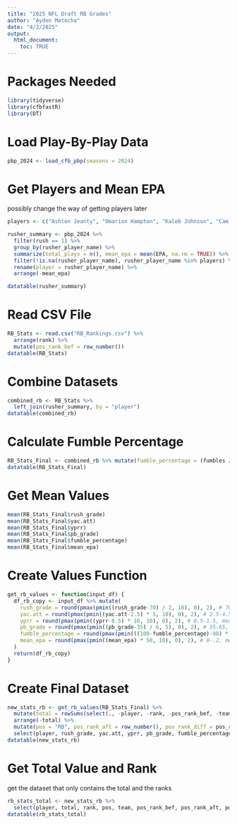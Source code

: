 ```yaml
---
title: "2025 NFL Draft RB Grades"
author: "Ayden Matocha"
date: "4/2/2025"
output:
  html_document:
    toc: TRUE
---
```


# Packages Needed
```r
library(tidyverse)
library(cfbfastR)
library(DT)
```

# Load Play-By-Play Data
```r
pbp_2024 <- load_cfb_pbp(seasons = 2024)
```


# Get Players and Mean EPA
possibly change the way of getting players later
```r
players <- c("Ashton Jeanty", "Omarion Hampton", "Kaleb Johnson", "Cam Skattebo", "Quinshon Judkins", "Dylan Sampson", "TreVeyon Henderson", "RJ Harvey", "DJ Giddens", "Devin Neal", "Jaydon Blue", "Damien Martinez", "Brashard Smith", "Jacory Croskey-Merritt", "Jarquez Hunter", "Kalel Mullings", "Trevor Etienne", "Kyle Monangai", "Marcus Yarns", "Bhayshul Tuten", "Jordan James", "Tahj Brooks", "Ollie Gordon II", "LeQuint Allen", "Ja'Quinden Jackson", "Woody Marks", "Montrell Johnson Jr.", "Raheim Sanders", "Donovan Edwards")

rusher_summary <- pbp_2024 %>%
  filter(rush == 1) %>%
  group_by(rusher_player_name) %>%
  summarize(total_plays = n(), mean_epa = mean(EPA, na.rm = TRUE)) %>%
  filter(!is.na(rusher_player_name), rusher_player_name %in% players) %>%
  rename(player = rusher_player_name) %>%
  arrange(-mean_epa)

datatable(rusher_summary)
```


# Read CSV File
```r
RB_Stats <- read.csv("RB_Rankings.csv") %>%
  arrange(rank) %>%
  mutate(pos_rank_bef = row_number())
datatable(RB_Stats)
```

# Combine Datasets
```r
combined_rb <- RB_Stats %>%
  left_join(rusher_summary, by = "player")
datatable(combined_rb)
```


# Calculate Fumble Percentage
```r
RB_Stats_Final <- combined_rb %>% mutate(fumble_percentage = (fumbles / total_plays)*100) %>% select(player, rush_grade, yac.att, yprr, pb_grade, fumble_percentage, mean_epa, rank, team, pos_rank_bef) %>% mutate(across(where(is.numeric), round, 3))
datatable(RB_Stats_Final)
```



# Get Mean Values
```r
mean(RB_Stats_Final$rush_grade)
mean(RB_Stats_Final$yac.att)
mean(RB_Stats_Final$yprr)
mean(RB_Stats_Final$pb_grade)
mean(RB_Stats_Final$fumble_percentage)
mean(RB_Stats_Final$mean_epa)
```

# Create Values Function
```r
get_rb_values <- function(input_df) {
  df_rb_copy <- input_df %>% mutate(
    rush_grade = round(pmax(pmin((rush_grade-70) / 2, 10), 0), 2), # 70-90, mean 80
    yac.att = round(pmax(pmin((yac.att-2.5) * 5, 10), 0), 2), # 2.5-4.5, mean 3.5
    yprr = round(pmax(pmin((yprr-0.5) * 10, 10), 0), 2), # 0.5-1.5, mean 1
    pb_grade = round(pmax(pmin((pb_grade-35) / 6, 5), 0), 2), # 35-65, mean 50, worth 5
    fumble_percentage = round(pmax(pmin(((100-fumble_percentage)-98) * 3.33, 5), 0), 2), # 2-0.5, mean 1.25, worth 5
    mean_epa = round(pmax(pmin((mean_epa) * 50, 10), 0), 2), # 0-.2, mean .1
  )
  return(df_rb_copy)
}
```

# Create Final Dataset
```r
new_stats_rb <- get_rb_values(RB_Stats_Final) %>% 
  mutate(total = rowSums(select(., -player, -rank, -pos_rank_bef, -team))) %>% 
  arrange(-total) %>%
  mutate(pos = "RB", pos_rank_aft = row_number(), pos_rank_diff = pos_rank_bef-pos_rank_aft) %>%
  select(player, rush_grade, yac.att, yprr, pb_grade, fumble_percentage, mean_epa, total, rank, pos, team, pos_rank_bef, pos_rank_aft, pos_rank_diff)
datatable(new_stats_rb)
```

# Get Total Value and Rank
get the dataset that only contains the total and the ranks
```r
rb_stats_total <- new_stats_rb %>%
  select(player, total, rank, pos, team, pos_rank_bef, pos_rank_aft, pos_rank_diff)
datatable(rb_stats_total)
```
